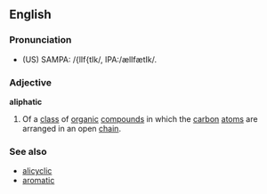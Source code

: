 ==English==

===Pronunciation===
*(US) SAMPA: /{lIf{tIk/, IPA:/ælIfætIk/.

===Adjective===
'''aliphatic'''
#{{chemistry}} Of a [[class]] of [[organic]] [[compound]]s in which the [[carbon]] [[atom]]s are arranged in an open [[chain]].

===See also===
*[[alicyclic]]
*[[aromatic]]